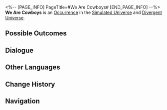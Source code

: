 <%-- [PAGE_INFO]
PageTitle=#We Are Cowboys#
[END_PAGE_INFO] --%>
{{Stub}}
{{Simulated Universe Event Infobox
|id            = 13301
|title         = 
|image         = Occurrence Battle.png
|domains_su    = Unknown
|domains_swarm = Unknown
|domains_gng   = Unknown
|domains_du    = Unknown
|domains_und   = Unknown
|requirements  = 
|prev          = 
|next          = 
|characters    = 
|factions      = 
|order         = 087
|order_du      = 029
}}
'''We Are Cowboys''' is an [[Divergent Universe/Occurrence|Occurrence]] in the [[Simulated Universe]] and [[Divergent Universe]].

==Possible Outcomes==
{{Possible Outcomes
|choice_1 = Let them experience the real "cowboy."
|result_1 = Enter battle. After achieving victory, additionally seize ?? Cosmic Fragments.
|path_1   = Destruction
|modes_1  = swarm

|choice_2 = Surrender immediately.
|result_2 = Lose 25% of Cosmic Fragments and obtain 2 random Blessings of Nihility.
|path_2   = Nihility
|modes_2  = swarm

|choice_3 = Let them experience the real "cowboy."
|result_3 = Enter battle. After achieving victory, additionally seize 400 Cosmic Fragments.
|modes_3  = und

|choice_4 = Surrender immediately.
|result_4 = Lose 100 Cosmic Fragments. All characters lose HP equal to 20% of their current HP, then obtain 2 Curio(s) of 1- to 2-star rarity.
|modes_4  = du

|choice_5 = Let them experience the real "cowboy."
|result_5 = Enter battle. If you win, seize 2 Blessing(s) of 1- to 2-star rarity and 250 Cosmic Fragments.
|modes_5  = du

|choice_6 = Let them experience the real "cowboy."
|result_6 = Enter battle. After achieving victory, additionally seize 300 Cosmic Fragments.
|modes_6  = 

|choice_7 = Pay.
|result_7 = Lose 50% of the Cosmic Fragments you currently own.
|modes_7  = su,swarm,gng,und

|choice_8 = Protect the cowboy's final honor.
|result_8 = Enter battle.
|modes_8  = su,swarm,gng

}}
<!--
==Gameplay Notes==
* 
-->
==Dialogue==
{{Dialogue Start}}
:{{tx}}
{{Dialogue End}}

==Other Languages==
{{Other Languages
|en   = We Are Cowboys
|zhs  = 我们是牛仔
|zht  = 我們是牛仔
|ja   = {{Rubi|僕|ぼく}}たちカウボーイ
|ko   = 우리는 카우보이
|es   = Somos vaqueros
|fr   = Nous sommes des cowboys
|ru   = Мы ковбои
|th   = พวกเราคือคาวบอย
|vi   = Chúng Tôi Là Cao Bồi
|de   = Wir sind Cowboys
|id   = Kami Koboi
|pt   = Nós Somos Caubóis
}}

==Change History==
{{Change History|1.0}}

==Navigation==
{{Occurrence Navbox}}